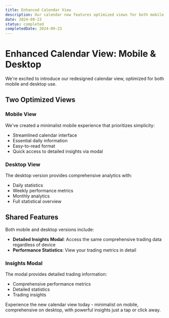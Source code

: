 ```yaml
---
title: Enhanced Calendar View
description: Our calendar now features optimized views for both mobile and desktop devices, with a minimalist mobile experience and comprehensive desktop analytics.
date: 2024-09-23
status: completed
completedDate: 2024-09-23
---
```


# Enhanced Calendar View: Mobile & Desktop

We're excited to introduce our redesigned calendar view, optimized for both mobile and desktop use.

## Two Optimized Views

### Mobile View
We've created a minimalist mobile experience that prioritizes simplicity:
- Streamlined calendar interface
- Essential daily information
- Easy-to-read format
- Quick access to detailed insights via modal

### Desktop View
The desktop version provides comprehensive analytics with:
- Daily statistics
- Weekly performance metrics
- Monthly analytics
- Full statistical overview

## Shared Features

Both mobile and desktop versions include:
- **Detailed Insights Modal**: Access the same comprehensive trading data regardless of device
- **Performance Statistics**: View your trading metrics in detail

### Insights Modal

The modal provides detailed trading information:
- Comprehensive performance metrics
- Detailed statistics
- Trading insights

Experience the new calendar view today - minimalist on mobile, comprehensive on desktop, with powerful insights just a tap or click away. 